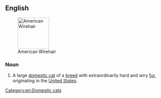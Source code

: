 ==English==
{{wikipedia}}
[[File:American Wirehair - CFF cat show Heinola 2008-05-04 IMG 8721.JPG|thumb|100px|American Wirehair]]

===Noun===
{{en-noun|head=[[American]] [[wirehair|Wirehair]]}}

# A large [[domestic cat]] of a [[breed]] with extraordinarily hard and wiry [[fur]], originating in the [[United States]].

[[Category:en:Domestic cats]]